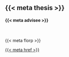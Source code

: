 ## {{< meta thesis >}}

#### {{< meta advisee >}}
\


{{< meta florp >}}

[{{< meta href >}}]({{< meta href >}})
